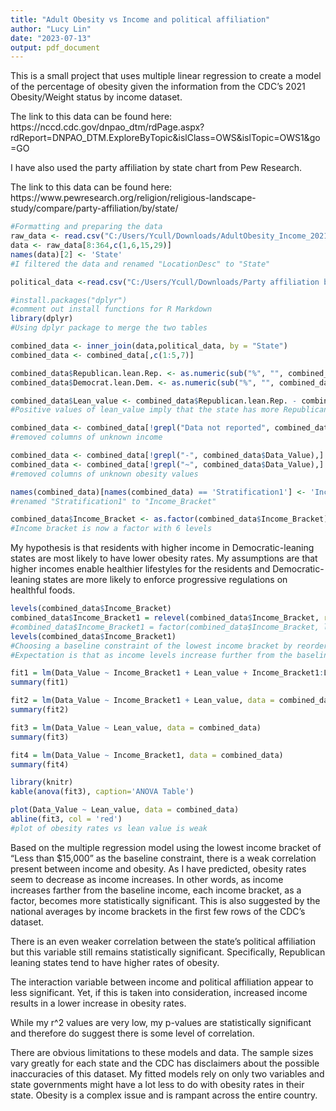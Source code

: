 ```yaml
---
title: "Adult Obesity vs Income and political affiliation"
author: "Lucy Lin"
date: "2023-07-13"
output: pdf_document
---
```

This is a small project that uses multiple linear regression to create a model of the percentage of obesity given the information from the CDC's 2021 Obesity/Weight status by income dataset.

The link to this data can be found here:
https://nccd.cdc.gov/dnpao_dtm/rdPage.aspx?rdReport=DNPAO_DTM.ExploreByTopic&islClass=OWS&islTopic=OWS1&go=GO 


I have also used the party affiliation by state chart from Pew Research. 

The link to this data can be found here: https://www.pewresearch.org/religion/religious-landscape-study/compare/party-affiliation/by/state/ 

```r
#Formatting and preparing the data
raw_data <- read.csv("C:/Users/Ycull/Downloads/AdultObesity_Income_2021.csv")
data <- raw_data[8:364,c(1,6,15,29)]
names(data)[2] <- 'State'
#I filtered the data and renamed "LocationDesc" to "State"

political_data <-read.csv("C:/Users/Ycull/Downloads/Party affiliation by state - Sheet1.csv")

#install.packages("dplyr")
#comment out install functions for R Markdown
library(dplyr)
#Using dplyr package to merge the two tables

combined_data <- inner_join(data,political_data, by = "State")
combined_data <- combined_data[,c(1:5,7)]

combined_data$Republican.lean.Rep. <- as.numeric(sub("%", "", combined_data$Republican.lean.Rep.,fixed=TRUE))/100
combined_data$Democrat.lean.Dem. <- as.numeric(sub("%", "", combined_data$Democrat.lean.Dem.,fixed=TRUE))/100

combined_data$Lean_value <- combined_data$Republican.lean.Rep. - combined_data$Democrat.lean.Dem.
#Positive values of lean_value imply that the state has more Republicans than Democrats and negative values vice versa 

combined_data <- combined_data[!grepl("Data not reported", combined_data$Stratification1),]
#removed columns of unknown income

combined_data <- combined_data[!grepl("-", combined_data$Data_Value),]
combined_data <- combined_data[!grepl("~", combined_data$Data_Value),]
#removed columns of unknown obesity values

names(combined_data)[names(combined_data) == 'Stratification1'] <- 'Income_Bracket'
#renamed "Stratification1" to "Income_Bracket"

combined_data$Income_Bracket <- as.factor(combined_data$Income_Bracket)
#Income bracket is now a factor with 6 levels 
```
My hypothesis is that residents with higher income in Democratic-leaning states are most likely to have lower obesity rates. My assumptions are that higher incomes enable healthier lifestyles for the residents and Democratic-leaning states are more likely to enforce progressive regulations on healthful foods. 

```r
levels(combined_data$Income_Bracket)
combined_data$Income_Bracket1 = relevel(combined_data$Income_Bracket, ref = 'Less than $15,000')
#combined_data$Income_Bracket1 = factor(combined_data$Income_Bracket, levels = c("Less than $15,000","$15,000 - $24,999", "$25,000 - $34,999","$35,000 - $49,999","$50,000 - $74,999", "$75,000 or greater"))
levels(combined_data$Income_Bracket1)
#Choosing a baseline constraint of the lowest income bracket by reordering baseline levels
#Expectation is that as income levels increase further from the baseline, the variable will probably become more statistically significant

fit1 = lm(Data_Value ~ Income_Bracket1 + Lean_value + Income_Bracket1:Lean_value , data = combined_data)
summary(fit1)

fit2 = lm(Data_Value ~ Income_Bracket1 + Lean_value, data = combined_data)
summary(fit2)

fit3 = lm(Data_Value ~ Lean_value, data = combined_data)
summary(fit3)

fit4 = lm(Data_Value ~ Income_Bracket1, data = combined_data)
summary(fit4)

library(knitr)
kable(anova(fit3), caption='ANOVA Table')

plot(Data_Value ~ Lean_value, data = combined_data)
abline(fit3, col = 'red')
#plot of obesity rates vs lean value is weak

```

Based on the multiple regression model using the lowest income bracket of "Less than $15,000" as the baseline constraint, there is a weak correlation present between income and obesity. As I have predicted, obesity rates seem to decrease as income increases. In other words, as income increases farther from the baseline income, each income bracket, as a factor, becomes more statistically significant. This is also suggested by the national averages by income brackets in the first few rows of the CDC's dataset. 

There is an even weaker correlation between the state's political affiliation but this variable still remains statistically significant. Specifically, Republican leaning states tend to have higher rates of obesity. 

The interaction variable between income and political affiliation appear to less significant. Yet, if this is taken into consideration, increased income results in a lower increase in obesity rates. 

While my r^2 values are very low, my p-values are statistically significant and therefore do suggest there is some level of correlation. 

There are obvious limitations to these models and data. 
The sample sizes vary greatly for each state and the CDC has disclaimers about the possible inaccuracies of this dataset. My fitted models rely on only two variables and state governments might have a lot less to do with obesity rates in their state. Obesity is a complex issue and is rampant across the entire country. 